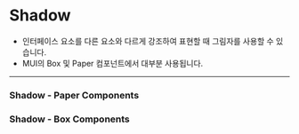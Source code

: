 
<Meta title='Foundation/Shadow' />

# Shadow

- 인터페이스 요소를 다른 요소와 다르게 강조하여 표현할 때 그림자를 사용할 수 있습니다.
- MUI의 Box 및 Paper 컴포넌트에서 대부분 사용됩니다.

---

### Shadow - Paper Components
<Canvas>
  <Story of={ShadowPaperStories.ShadowPaper1} />
  <Story of={ShadowPaperStories.ShadowPaper2} />
  <Story of={ShadowPaperStories.ShadowPaper3} />
  <Story of={ShadowPaperStories.ShadowPaper4} />
</Canvas>

### Shadow - Box Components
<Canvas>
  <Story of={ShadowBoxStories.ShadowBox1} />
  <Story of={ShadowBoxStories.ShadowBox2} />
  <Story of={ShadowBoxStories.ShadowBox3} />
  <Story of={ShadowBoxStories.ShadowBox4} />
</Canvas>
